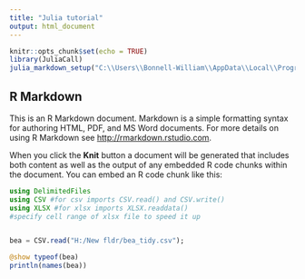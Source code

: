 ```yaml
---
title: "Julia tutorial"
output: html_document
---
```


```r
knitr::opts_chunk$set(echo = TRUE)
library(JuliaCall)
julia_markdown_setup("C:\\Users\\Bonnell-William\\AppData\\Local\\Programs\\Julia\\Julia-1.4.2\\bin")
```

## R Markdown

This is an R Markdown document. Markdown is a simple formatting syntax for authoring HTML, PDF, and MS Word documents. For more details on using R Markdown see <http://rmarkdown.rstudio.com>.

When you click the **Knit** button a document will be generated that includes both content as well as the output of any embedded R code chunks within the document. You can embed an R code chunk like this:

```julia
using DelimitedFiles
using CSV #for csv imports CSV.read() and CSV.write()
using XLSX #for xlsx imports XLSX.readdata()
#specify cell range of xlsx file to speed it up


bea = CSV.read("H:/New fldr/bea_tidy.csv");

```


```julia

@show typeof(bea)
println(names(bea))

```
